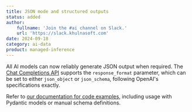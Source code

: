 ```yaml
---
title: JSON mode and structured outputs
status: added
author:
    fullname: 'Join the #ai channel on Slack.'
    url: 'https://slack.khulnasoft.com'
date: 2024-09-18
category: ai-data
product: managed-inference
---
```


All AI models can now reliably generate JSON output when required. The [Chat Completions API](https://www.khulnasoft.com/en/docs/ai-data/managed-inference/reference-content/openai-compatibility/#supported-parameters) supports the `response_format` parameter, which can be set to either `json_object` or `json_schema`, following OpenAI's specifications exactly. 

Refer to [our documentation for code examples](https://www.khulnasoft.com/en/docs/ai-data/generative-apis/how-to/use-structured-outputs/), including usage with Pydantic models or manual schema definitions.

